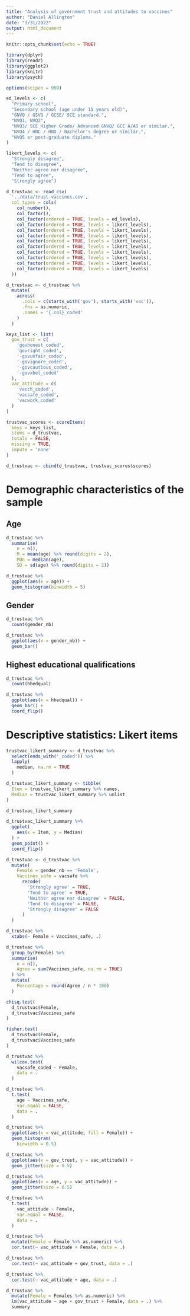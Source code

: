 ```yaml
---
title: "Analysis of government trust and attitudes to vaccines"
author: "Daniel Allington"
date: "3/31/2022"
output: html_document
---
```


```r
knitr::opts_chunk$set(echo = TRUE)

library(dplyr)
library(readr)
library(ggplot2)
library(knitr)
library(psych)

options(scipen = 999)

ed_levels <- c(
  "Primary school",
  "Secondary school (age under 15 years old)",
  "GNVQ / GSVQ / GCSE/ SCE standard.",
  "NVQ1, NVQ2",
  "NVQ3/ SCE Higher Grade/ Advanced GNVQ/ GCE A/AS or similar.",
  "NVQ4 / HNC / HND / Bachelor's degree or similar.",
  "NVQ5 or post-graduate diploma."                             
)

likert_levels <- c(
  "Strongly disagree", 
  "Tend to disagree", 
  "Neither agree nor disagree", 
  "Tend to agree", 
  "Strongly agree")                                

d_trustvac <- read_csv(
  '../data/trust-vaccines.csv',
  col_types = cols(
    col_number(),
    col_factor(),
    col_factor(ordered = TRUE, levels = ed_levels),
    col_factor(ordered = TRUE, levels = likert_levels),
    col_factor(ordered = TRUE, levels = likert_levels),
    col_factor(ordered = TRUE, levels = likert_levels),
    col_factor(ordered = TRUE, levels = likert_levels),
    col_factor(ordered = TRUE, levels = likert_levels),
    col_factor(ordered = TRUE, levels = likert_levels),
    col_factor(ordered = TRUE, levels = likert_levels),
    col_factor(ordered = TRUE, levels = likert_levels),
    col_factor(ordered = TRUE, levels = likert_levels)
  ))

d_trustvac <- d_trustvac %>%
  mutate(
    across(
      .cols = c(starts_with('gov'), starts_with('vac')),
      .fns = as.numeric,
      .names = '{.col}_coded'
    )
  )

keys_list <- list(
  gov_trust = c(
    'govhonest_coded',
    'govright_coded',
    '-govunfair_coded',
    '-govignore_coded',
    '-govcautious_coded',
    '-govxbel_coded'
  ),
  vac_attitude = c(
    'vacch_coded',
    'vacsafe_coded',
    'vacwork_coded'
  )
)

trustvac_scores <- scoreItems(
  keys = keys_list,
  items = d_trustvac,
  totals = FALSE,
  missing = TRUE,
  impute = 'none'
)

d_trustvac <- cbind(d_trustvac, trustvac_scores$scores)

```

# Demographic characteristics of the sample

## Age
```r
d_trustvac %>%
  summarise(
    n = n(),
    M = mean(age) %>% round(digits = 2), 
    Mdn = median(age),
    SD = sd(age) %>% round(digits = 2))

d_trustvac %>%
  ggplot(aes(x = age)) +
  geom_histogram(binwidth = 5)
```

## Gender
```r
d_trustvac %>%
  count(gender_nb)

d_trustvac %>%
  ggplot(aes(x = gender_nb)) +
  geom_bar()
```

## Highest educational qualifications
```r
d_trustvac %>%
  count(hhedqual)

d_trustvac %>%
  ggplot(aes(x = hhedqual)) +
  geom_bar() +
  coord_flip()
```

# Descriptive statistics: Likert items
```r
trustvac_likert_summary <- d_trustvac %>%
  select(ends_with('_coded')) %>%
  lapply(
    median, na.rm = TRUE
  )

d_trustvac_likert_summary <- tibble(
  Item = trustvac_likert_summary %>% names,
  Median = trustvac_likert_summary %>% unlist
)

d_trustvac_likert_summary

d_trustvac_likert_summary %>%
  ggplot(
    aes(x = Item, y = Median)
  ) +
  geom_point() +
  coord_flip()
```

```r

d_trustvac <- d_trustvac %>%
  mutate(
    Female = gender_nb == 'Female',
    Vaccines_safe = vacsafe %>%
      recode(
        'Strongly agree' = TRUE,
        'Tend to agree' = TRUE,
        'Neither agree nor disagree' = FALSE,
        'Tend to disagree' = FALSE,
        'Strongly disagree' = FALSE
      )
  )

d_trustvac %>%
  xtabs(~ Female + Vaccines_safe, .)

d_trustvac %>%
  group_by(Female) %>%
  summarise(
    n = n(),
    Agree = sum(Vaccines_safe, na.rm = TRUE)
  ) %>%
  mutate(
    Percentage = round(Agree / n * 100)
  )

chisq.test(
  d_trustvac$Female,
  d_trustvac$Vaccines_safe
)

fisher.test(
  d_trustvac$Female,
  d_trustvac$Vaccines_safe
)
```

```r
d_trustvac %>%
  wilcox.test(
    vacsafe_coded ~ Female,
    data = .
  )
```

```r
d_trustvac %>%
  t.test(
    age ~ Vaccines_safe,
    var.equal = FALSE,
    data = .
  )
```

```r
d_trustvac %>%
  ggplot(aes(x = vac_attitude, fill = Female)) +
  geom_histogram(
    binwidth = 0.5)
```

```r
d_trustvac %>%
  ggplot(aes(x = gov_trust, y = vac_attitude)) +
  geom_jitter(size = 0.5)
```

```r
d_trustvac %>%
  ggplot(aes(x = age, y = vac_attitude)) +
  geom_jitter(size = 0.5)
```

```r
d_trustvac %>%
  t.test(
    vac_attitude ~ Female,
    var.equal = FALSE,
    data = .
  )
```

```r
d_trustvac %>%
  mutate(Female = Female %>% as.numeric) %>%
  cor.test(~ vac_attitude + Female, data = .)

d_trustvac %>%
  cor.test(~ vac_attitude + gov_trust, data = .)

d_trustvac %>%
  cor.test(~ vac_attitude + age, data = .)
```

```r
d_trustvac %>%
  mutate(Female = Females %>% as.numeric) %>%
  lm(vac_attitude ~ age + gov_trust + Female, data = .) %>%
  summary
```

